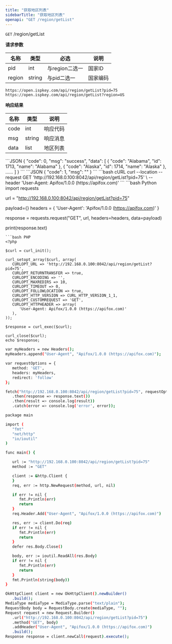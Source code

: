```yaml
---
title: "获取地区列表"
sidebarTitle: "获取地区列表"
openapi: "GET /region/getList"
---
```


`GET` /region/getList

**请求参数**

| 名称 | 类型 | 必选 | 说明 |
|---|---|---|---|
| pid | int | 与region二选一 | 国家ID |
| region | string | 与pid二选一 | 国家编码 |

```url
https://open.ispkey.com/api/region/getList?pid=75
https://open.ispkey.com/api/region/getList?region=US
```


**响应结果**

| 名称 | 类型 | 说明 |
|---|---|---|
| code | int | 响应代码 |
| msg | string | 响应消息 |
| data | list  | 地区列表 |

<Tabs>
<Tab title="成功">
```JSON
{
    "code": 0,
    "msg": "success",
    "data": [
        {
            "code": "Alabama",
            "id": 1713,
            "name": "Alabama"
        },
        {
            "code": "Alaska",
            "id": 1714,
            "name": "Alaska"
        },
        ......
    ]
}
```
</Tab>
<Tab title="失败">
```JSON
{
  "code": 1,
  "msg": "<string>"
}
```
</Tab>
</Tabs>

<RequestExample>
```bash cURL
curl --location --request GET 'http://192.168.0.100:8042/api/region/getList?pid=75' \
--header 'User-Agent: Apifox/1.0.0 (https://apifox.com)'
```
```bash Python
import requests

url = "http://192.168.0.100:8042/api/region/getList?pid=75"

payload={}
headers = {
   'User-Agent': 'Apifox/1.0.0 (https://apifox.com)'
}

response = requests.request("GET", url, headers=headers, data=payload)

print(response.text)
```
```bash PHP
<?php

$curl = curl_init();

curl_setopt_array($curl, array(
   CURLOPT_URL => 'http://192.168.0.100:8042/api/region/getList?pid=75',
   CURLOPT_RETURNTRANSFER => true,
   CURLOPT_ENCODING => '',
   CURLOPT_MAXREDIRS => 10,
   CURLOPT_TIMEOUT => 0,
   CURLOPT_FOLLOWLOCATION => true,
   CURLOPT_HTTP_VERSION => CURL_HTTP_VERSION_1_1,
   CURLOPT_CUSTOMREQUEST => 'GET',
   CURLOPT_HTTPHEADER => array(
      'User-Agent: Apifox/1.0.0 (https://apifox.com)'
   ),
));

$response = curl_exec($curl);

curl_close($curl);
echo $response;
```
```bash JavaScript
var myHeaders = new Headers();
myHeaders.append("User-Agent", "Apifox/1.0.0 (https://apifox.com)");

var requestOptions = {
   method: 'GET',
   headers: myHeaders,
   redirect: 'follow'
};

fetch("http://192.168.0.100:8042/api/region/getList?pid=75", requestOptions)
   .then(response => response.text())
   .then(result => console.log(result))
   .catch(error => console.log('error', error));
```
```bash Go
package main

import (
   "fmt"
   "net/http"
   "io/ioutil"
)

func main() {

   url := "http://192.168.0.100:8042/api/region/getList?pid=75"
   method := "GET"

   client := &http.Client {
   }
   req, err := http.NewRequest(method, url, nil)

   if err != nil {
      fmt.Println(err)
      return
   }
   req.Header.Add("User-Agent", "Apifox/1.0.0 (https://apifox.com)")

   res, err := client.Do(req)
   if err != nil {
      fmt.Println(err)
      return
   }
   defer res.Body.Close()

   body, err := ioutil.ReadAll(res.Body)
   if err != nil {
      fmt.Println(err)
      return
   }
   fmt.Println(string(body))
}
```
```bash Java
OkHttpClient client = new OkHttpClient().newBuilder()
   .build();
MediaType mediaType = MediaType.parse("text/plain");
RequestBody body = RequestBody.create(mediaType, "");
Request request = new Request.Builder()
   .url("http://192.168.0.100:8042/api/region/getList?pid=75")
   .method("GET", body)
   .addHeader("User-Agent", "Apifox/1.0.0 (https://apifox.com)")
   .build();
Response response = client.newCall(request).execute();
```
</RequestExample>

